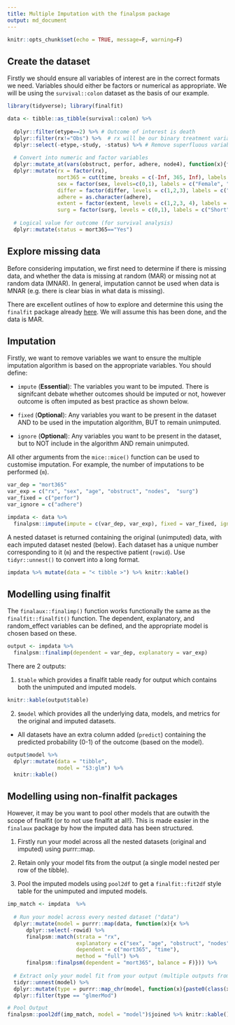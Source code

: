 ```yaml
---
title: Multiple Imputation with the finalpsm package
output: md_document
---
```


```r
knitr::opts_chunk$set(echo = TRUE, message=F, warning=F)
```

## Create the dataset

Firstly we should ensure all variables of interest are in the correct formats we need. Variables should either be factors or numerical as appropriate. We will be using the `survival::colon` dataset as the basis of our example. 

```r
library(tidyverse); library(finalfit)

data <- tibble::as_tibble(survival::colon) %>%
  
  dplyr::filter(etype==2) %>% # Outcome of interest is death
  dplyr::filter(rx!="Obs") %>%  # rx will be our binary treatment variable
  dplyr::select(-etype,-study, -status) %>% # Remove superfluous variables
  
  # Convert into numeric and factor variables
  dplyr::mutate_at(vars(obstruct, perfor, adhere, node4), function(x){factor(x, levels=c(0,1), labels = c("No", "Yes"))}) %>%
  dplyr::mutate(rx = factor(rx),
                mort365 = cut(time, breaks = c(-Inf, 365, Inf), labels = c("Yes", "No")),
                sex = factor(sex, levels=c(0,1), labels = c("Female", "Male")),
                differ = factor(differ, levels = c(1,2,3), labels = c("Well", "Moderate", "Poor")),
                adhere = as.character(adhere),
                extent = factor(extent, levels = c(1,2,3, 4), labels = c("Submucosa", "Muscle", "Serosa", "Contiguous Structures")),
                surg = factor(surg, levels = c(0,1), labels = c("Short", "Long"))) %>%
  
  # Logical value for outcome (for survival analysis)
  dplyr::mutate(status = mort365=="Yes")

```

## Explore missing data

Before considering imputation, we first need to determine if there is missing data, and whether the data is missing at random (MAR) or missing not at random data (MNAR). In general, imputation cannot be used when data is MNAR (e.g. there is clear bias in what data is missing).

There are excellent outlines of how to explore and determine this using the `finalfit` package already <a href="https://finalfit.org/articles/missing.html" target="_blank">here</a>. We will assume this has been done, and the data is MAR.

## Imputation

Firstly, we want to remove variables we want to ensure the multiple imputation algorithm is based on the appropriate variables. You should define:

- `impute` (**Essential**): The variables you want to be imputed. There is signifcant debate whether outcomes should be imputed or not, however outcome is often imputed as best practice as shown below.

- `fixed` (**Optional**): Any variables you want to be present in the dataset AND to be used in the imputation algorithm, BUT to remain unimputed.

- `ignore` (**Optional**): Any variables you want to be present in the dataset, but to NOT include in the algorithm AND remain unimputed. 


All other arguments from the `mice::mice()` function can be used to customise imputation. For example, the number of imputations to be performed (`m`).

```r
var_dep = "mort365"
var_exp = c("rx", "sex", "age", "obstruct", "nodes",  "surg")
var_fixed = c("perfor")
var_ignore = c("adhere")

impdata <- data %>%
  finalpsm::impute(impute = c(var_dep, var_exp), fixed = var_fixed, ignore = var_ignore, m=5)
```

A nested dataset is returned containing the original (unimputed) data, with each imputed dataset nested (below). Each dataset has a unique number corresponding to it (`m`) and the respective patient (`rowid`). Use `tidyr::unnest()` to convert into a long format.

```r
impdata %>% mutate(data = "< tibble >") %>% knitr::kable()
```

## Modelling using finalfit

The `finalaux::finalimp()` function works functionally the same as the `finalfit::finalfit()` function. The dependent, explanatory, and random_effect variables can be defined, and the appropriate model is chosen based on these.

```r
output <- impdata %>%
  finalpsm::finalimp(dependent = var_dep, explanatory = var_exp)
```
There are 2 outputs:

1. `$table` which provides a finalfit table ready for output which contains both the unimputed and imputed models.

```r
knitr::kable(output$table)
```



2. `$model` which provides all the underlying data, models, and metrics for the original and imputed datasets.

- All datasets have an extra column added (`predict`) containing the predicted probability (0-1) of the outcome (based on the model).

```r
output$model %>%
  dplyr::mutate(data = "tibble",
                model = "S3:glm") %>%
  knitr::kable()
```

## Modelling using non-finalfit packages

However, it may be you want to pool other models that are outwith the scope of finalfit (or to not use finalfit at all!). This is made easier in the `finalaux` package by how the imputed data has been structured.

  1. Firstly run your model across all the nested datasets (original and imputed) using purrr::map.
  
  2. Retain only your model fits from the output (a single model nested per row of the tibble).
  
  3. Pool the imputed models using `pool2df` to get a `finalfit::fit2df` style table for the unimputed and imputed models. 

```r
imp_match <- impdata  %>%
  
  # Run your model across every nested dataset ("data")
  dplyr::mutate(model = purrr::map(data, function(x){x %>%
      dplyr::select(-rowid) %>%
      finalpsm::match(strata = "rx",
                      explanatory = c("sex", "age", "obstruct", "nodes",  "surg"),
                      dependent = c("mort365", "time"),
                      method = "full") %>%
      finalpsm::finalpsm(dependent = "mort365", balance = F)})) %>%
  
  # Extract only your model fit from your output (multiple outputs from finalpsm)
  tidyr::unnest(model) %>% 
  dplyr::mutate(type = purrr::map_chr(model, function(x){paste0(class(x), collapse = ", ")})) %>%
  dplyr::filter(type == "glmerMod")

# Pool Output
finalpsm::pool2df(imp_match, model = "model")$joined %>% knitr::kable()

```



